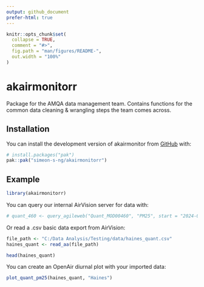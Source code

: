 ```yaml
---
output: github_document
prefer-html: true
---
```


<!-- README.md is generated from README.Rmd. Please edit that file -->

```r
knitr::opts_chunk$set(
  collapse = TRUE,
  comment = "#>",
  fig.path = "man/figures/README-",
  out.width = "100%"
)
```

# akairmonitorr

<!-- badges: start -->
<!-- badges: end -->

Package for the AMQA data management team.
Contains functions for the common data cleaning & wrangling steps the team 
comes across.

## Installation

You can install the development version of akairmonitor from [GitHub](https://github.com/simeon-s-ng/akairmonitorr) with:

``` r
# install.packages("pak")
pak::pak("simeon-s-ng/akairmonitorr")
```

## Example

```r
library(akairmonitorr)
```

You can query our internal AirVision server for data with:

```r
# quant_460 <- query_agileweb("Quant_MOD00460", "PM25", start = "2024-05-13T00:00:00")
```

Or read a .csv basic data export from AirVision:

```r
file_path <- "C:/Data Analysis/Testing/data/haines_quant.csv"
haines_quant <- read_aa(file_path)

head(haines_quant)
```

You can create an OpenAir diurnal plot with your imported data:

```r
plot_quant_pm25(haines_quant, "Haines")
```
